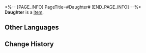 <%-- [PAGE_INFO]
PageTitle=#Daughter#
[END_PAGE_INFO] --%>
{{Item Infobox
|title       = Daughter
|id          = 223059
|image       = Dreamscape Pass Sticker Daughter.png
|type        = 
|invCategory = 
|rarity      = 4
|effect      = Digital stickers that can be used to decorate the pages of the Dreamtour Handbook. They come in many different styles.
|description = 
|source1     = Witness the story of the father-daughter duo Wesley and Penelope in all maps
}}
{{Description|1=The opposite of love is not indifference. It is tragedy.}}
'''Daughter''' is a [[Item]].

==Other Languages==
{{Other Languages
|en   = Daughter
|zhs  = 女儿
|zht  = 女兒
|ja   = 娘
|ko   = 딸
|es   = Hija
|fr   = Fille
|ru   = Дочь
|th   = ลูกสาว
|vi   = Con Gái
|de   = Tochter
|id   = Putri
|pt   = Filha
}}

==Change History==
{{Change History|2.0}}